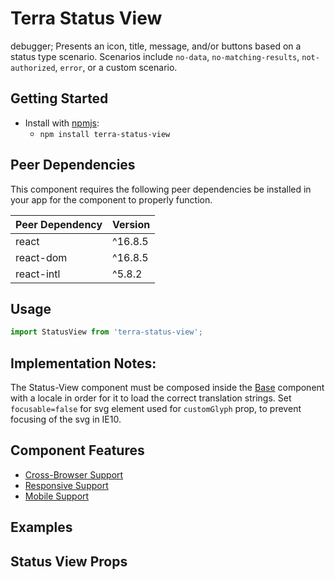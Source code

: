 


<Badge />

# Terra Status View
debugger;
Presents an icon, title, message, and/or buttons based on a status type scenario. Scenarios include `no-data`, `no-matching-results`, `not-authorized`, `error`, or a custom scenario.

## Getting Started

- Install with [npmjs](https://www.npmjs.com):
  - `npm install terra-status-view`

<!-- AUTO-GENERATED-CONTENT:START Peer Dependencies -->
## Peer Dependencies

This component requires the following peer dependencies be installed in your app for the component to properly function.

| Peer Dependency | Version |
|-|-|
| react | ^16.8.5 |
| react-dom | ^16.8.5 |
| react-intl | ^5.8.2 |

<!-- AUTO-GENERATED-CONTENT:END -->

## Usage
```jsx
import StatusView from 'terra-status-view';
```

## Implementation Notes:

The Status-View component must be composed inside the [Base][1] component with a locale in order for it to load the correct translation strings.
Set `focusable=false` for svg element used for `customGlyph` prop, to prevent focusing of the svg in IE10.

[1]: https://engineering.cerner.com/terra-core/components/terra-base/base/base

## Component Features
* [Cross-Browser Support](https://engineering.cerner.com/terra-ui/about/terra-ui/component-standards#cross-browser-support)
* [Responsive Support](https://engineering.cerner.com/terra-ui/about/terra-ui/component-standards#responsive-support)
* [Mobile Support](https://engineering.cerner.com/terra-ui/about/terra-ui/component-standards#mobile-support)

## Examples
<ToggleVariants title="Variants" />
<Custom title="Custom: Icon + message + buttons" />
<ToggleAlignmentAndGlyph />

## Status View Props
<StatusViewPropsTable />
